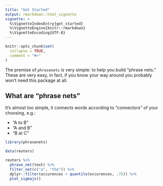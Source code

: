 ```yaml
---
title: "Get Started"
output: rmarkdown::html_vignette
vignette: >
  %\VignetteIndexEntry{get_started}
  %\VignetteEngine{knitr::rmarkdown}
  %\VignetteEncoding{UTF-8}
---
```


```r
knitr::opts_chunk$set(
  collapse = TRUE,
  comment = "#>"
)
```

The premise of `phrasenets` is very simple: to help you build "phrase nets." These are very easy, in fact, if you know your way around you probably won't need this package at all.

## What are "phrase nets"

It's almost too simple, it connects words according to "connectors" of your choosing, e.g.:

- "A to B"
- "A and B"
- "B at C"

```r
library(phrasenets)

data(reuters)

reuters %>% 
  phrase_net(text) %>% 
  filter_net(c("a", "the")) %>% 
  dplyr::filter(occurences > quantile(occurences, .75)) %>% 
  plot_sigmajs()
```
